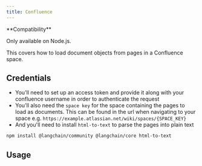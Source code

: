 ```yaml
---
title: Confluence
---
```


<Tip>
**Compatibility**

Only available on Node.js.
</Tip>

This covers how to load document objects from pages in a Confluence space.

## Credentials

- You'll need to set up an access token and provide it along with your confluence username in order to authenticate the request
- You'll also need the `space key` for the space containing the pages to load as documents. This can be found in the url when navigating to your space e.g. `https://example.atlassian.net/wiki/spaces/{SPACE_KEY}`
- And you'll need to install `html-to-text` to parse the pages into plain text

```bash npm
npm install @langchain/community @langchain/core html-to-text
```

## Usage


<Confluence />
